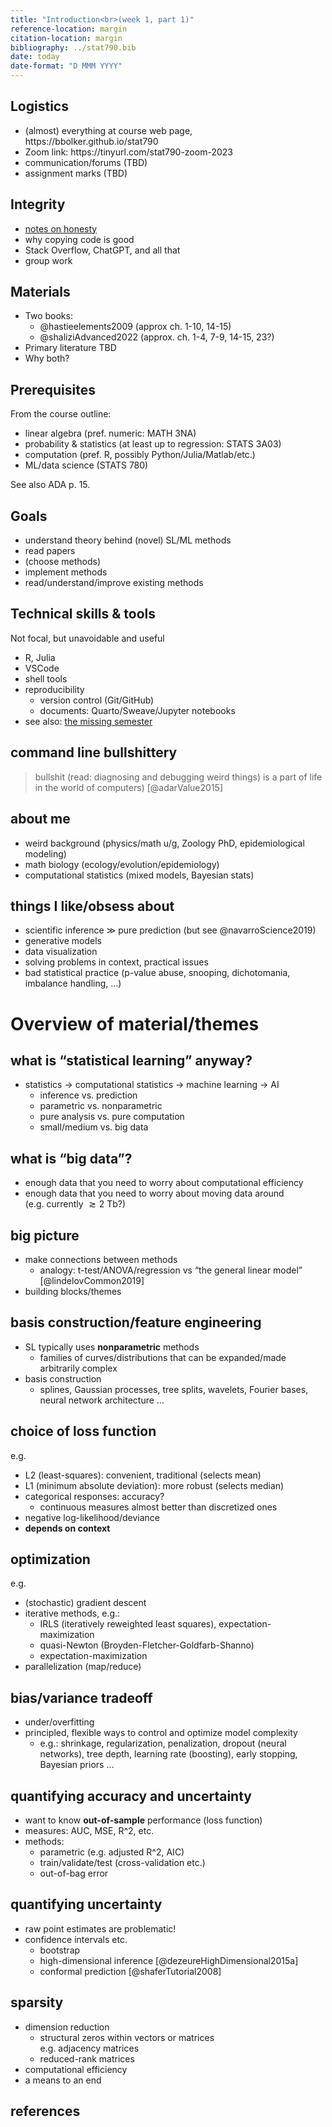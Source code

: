 ```yaml
---
title: "Introduction<br>(week 1, part 1)"
reference-location: margin
citation-location: margin
bibliography: ../stat790.bib
date: today
date-format: "D MMM YYYY"
---
```


<!-- typically renders in docs/ dir  -->

## Logistics

* (almost) everything at course web page, https://bbolker.github.io/stat790
* Zoom link: https://tinyurl.com/stat790-zoom-2023
* communication/forums (TBD)
* assignment marks (TBD)

## Integrity

* [notes on honesty](../honesty.html)
* why copying code is good
* Stack Overflow, ChatGPT, and all that
* group work

## Materials

* Two books: 
   * @hastieelements2009 (approx ch. 1-10, 14-15)
   * @shaliziAdvanced2022 (approx. ch. 1-4, 7-9, 14-15, 23?)
* Primary literature TBD
* Why both?

## Prerequisites

From the course outline:

* linear algebra (pref. numeric: MATH 3NA)
* probability & statistics (at least up to regression: STATS 3A03)
* computation (pref. R, possibly Python/Julia/Matlab/etc.)
* ML/data science (STATS 780)

See also ADA p. 15.

## Goals

* understand theory behind (novel) SL/ML methods
* read papers
* (choose methods)
* implement methods
* read/understand/improve existing methods

## Technical skills & tools

Not focal, but unavoidable and useful

* R, Julia
* VSCode
* shell tools
* reproducibility
   * version control (Git/GitHub)
   * documents: Quarto/Sweave/Jupyter notebooks
* see also: [the missing semester](https://missing.csail.mit.edu/)

## command line bullshittery

> bullshit (read: diagnosing and debugging weird things) is a part of life in the world of computers) [@adarValue2015]

## about me

* weird background (physics/math u/g, Zoology PhD, epidemiological modeling)
* math biology (ecology/evolution/epidemiology)
* computational statistics (mixed models, Bayesian stats)

## things I like/obsess about

* scientific inference $\gg$ pure prediction (but see @navarroScience2019)
* generative models
* data visualization
* solving problems in context, practical issues
* bad statistical practice (p-value abuse, snooping, dichotomania, imbalance handling, ...)

# Overview of material/themes

## what is "statistical learning" anyway?

* statistics $\to$ computational statistics $\to$ machine learning $\to$ AI
    * inference vs. prediction
	* parametric vs. nonparametric
	* pure analysis vs. pure computation
	* small/medium vs. big data

## what is "big data"?

* enough data that you need to worry about computational efficiency
* enough data that you need to worry about moving data around  
(e.g. currently $\gtrsim 2$ Tb?)
<!-- https://math.stackexchange.com/questions/1394952/is-there-a-greater-than-about-symbol -->

## big picture

* make connections between methods
   * analogy: t-test/ANOVA/regression vs "the general linear model" [@lindelovCommon2019]
* building blocks/themes

## basis construction/feature engineering

* SL typically uses **nonparametric** methods
   * families of curves/distributions that can be expanded/made arbitrarily complex
* basis construction
   * splines, Gaussian processes, tree splits, wavelets, Fourier bases, neural network architecture ...
   
## choice of loss function

e.g.

* L2 (least-squares): convenient, traditional (selects mean) 
* L1 (minimum absolute deviation): more robust (selects median)
* categorical responses: accuracy?
    * continuous measures almost better than discretized ones
* negative log-likelihood/deviance
* **depends on context**

## optimization

e.g.

* (stochastic) gradient descent
* iterative methods, e.g.:
   * IRLS (iteratively reweighted least squares), expectation-maximization
   * quasi-Newton (Broyden-Fletcher-Goldfarb-Shanno)
   * expectation-maximization
* parallelization (map/reduce)

## bias/variance tradeoff

* under/overfitting
* principled, flexible ways to control and optimize model complexity
   * e.g.: shrinkage, regularization, penalization, dropout (neural networks), tree depth, learning rate (boosting), early stopping, Bayesian priors ...

## quantifying accuracy and uncertainty

* want to know **out-of-sample** performance (loss function)
* measures: AUC, MSE, R^2, etc.
* methods:
    * parametric (e.g. adjusted R^2, AIC)
    * train/validate/test (cross-validation etc.)
	* out-of-bag error

## quantifying uncertainty

* raw point estimates are problematic!
* confidence intervals etc.
    * bootstrap
	* high-dimensional inference [@dezeureHighDimensional2015a]
    * conformal prediction [@shaferTutorial2008]

## sparsity

* dimension reduction
    * structural zeros within vectors or matrices  
    e.g. adjacency matrices
    * reduced-rank matrices
* computational efficiency
* a means to an end

## references
